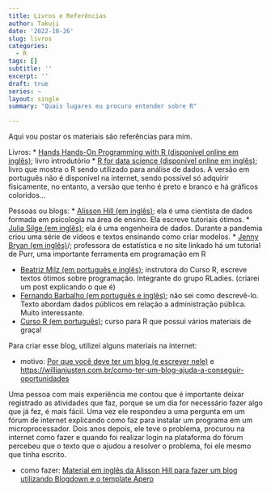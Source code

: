 ```yaml
---
title: Livros e Referências
author: Takuji
date: '2022-10-26'
slug: livros
categories:
  - R
tags: []
subtitle: ''
excerpt: ''
draft: true
series: ~
layout: single
summary: "Quais lugares eu procuro entender sobre R"

---
```


Aqui vou postar os materiais são referências para mim. 

Livros:
* [Hands Hands-On Programming with R (disponível online em inglês)](https://rstudio-education.github.io/hopr/); livro introdutório 
* [R for data science (disponível online em inglês)](https://r4ds.had.co.nz/); livro que mostra o R sendo utilizado para análise de dados. A versão em português não é disponível na internet, sendo possível só adquirir fisicamente, no entanto, a versão que tenho é preto e branco e há gráficos coloridos... 


Pessoas ou blogs:
* [Alisson Hill (em inglês) ](https://www.apreshill.com/); ela é uma cientista de dados formada em psicologia na área de ensino. Ela escreve tutoriais ótimos. 
* [Julia Silge (em inglês)](https://twitter.com/juliasilge); ela é uma engenheira de dados. Durante a pandemia criou uma série de vídeos e textos ensinando como criar modelos.
* [Jenny Bryan (em inglês)](https://jennybc.github.io/purrr-tutorial)/; professora de estatística e no site linkado há um tutorial de Purr, uma importante ferramenta em programação em R


* [Beatriz Milz (em português e inglês)](https://beamilz.com/); instrutora do Curso R, escreve textos ótimos sobre programação. Integrante do grupo RLadies. (criarei um post explicando o que é)
* [Fernando Barbalho (em português e inglês)](https://fernandobarbalho.medium.com/); não sei como descrevê-lo. Texto abordam dados públicos em relação a administração pública. Muito interessante.
* [Curso R (em português)](https://curso-r.com/); curso para R que possui vários materiais de graça! 


Para criar esse blog, utilizei alguns materiais na internet:

* motivo:
[Por que você deve ter um blog (e escrever nele)](https://leportella.com/pt-br/porque-ter-um-blog/#desculpas-comuns-para-n%C3%A3o-escrever) e 
[https://willianjusten.com.br/como-ter-um-blog-ajuda-a-conseguir-oportunidades](https://willianjusten.com.br/como-ter-um-blog-ajuda-a-conseguir-oportunidades)

Uma pessoa com mais experiência me contou que é importante deixar registrado as atividades que faz, porque se um dia for necessário fazer algo que já fez, é mais fácil. Uma vez ele respondeu a uma pergunta em um fórum de internet explicando como faz para instalar um programa em um microprocessador. Dois anos depois, ele teve o problema, procurou na internet como fazer e quando foi realizar login na plataforma do fórum percebeu que o texto que o ajudou a resolver o problema, foi ele mesmo que tinha escrito. 

* como fazer:
[Material em inglês da Alisson Hill para fazer um blog utilizando Blogdown e o template Apero](https://www.apreshill.com/talk/2021-iyo-tunis/)


